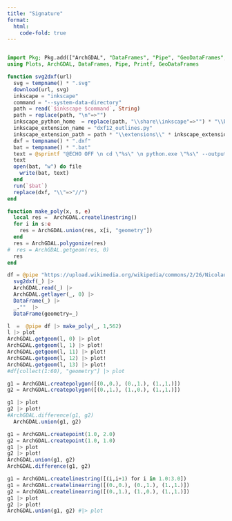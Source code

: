 ```yaml
---
title: "Signature"
format:
  html:
    code-fold: true
---
```


```r
```


```julia
import Pkg; Pkg.add(["ArchGDAL", "DataFrames", "Pipe", "GeoDataFrames", "Luxor"])
using Plots, ArchGDAL, DataFrames, Pipe, Printf, GeoDataFrames

function svg2dxf(url)
  svg = tempname() * ".svg"
  download(url, svg)
  inkscape = "inkscape"
  command = "--system-data-directory"
  path = read(`$inkscape $command`, String)
  path = replace(path, "\n"=>"")
  inkscape_python_home  = replace(path, "\\share\\inkscape"=>"") * "\\bin"
  inkscape_extension_name = "dxf12_outlines.py"
  inkscape_extension_path = path * "\\extensions\\" * inkscape_extension_name 
  dxf = tempname() * ".dxf"
  bat = tempname() * ".bat"
  text = @sprintf "@ECHO OFF \n cd \"%s\" \n python.exe \"%s\" --output=\"%s\" \"%s\"\n" inkscape_python_home inkscape_extension_path dxf svg
  text
  open(bat, "w") do file
    write(bat, text)
  end
  run(`$bat`)
  replace(dxf, "\\"=>"//")
end

function make_poly(x, s, e)
  local res =  ArchGDAL.createlinestring()
  for i in s:e
    res = ArchGDAL.union(res, x[i, "geometry"])
  end
  res = ArchGDAL.polygonize(res)
#  res = ArchGDAL.getgeom(res, 0)
  res
end

df = @pipe "https://upload.wikimedia.org/wikipedia/commons/2/26/Nicolaus_Copernicus_Signature.svg" |>
  svg2dxf(_) |> 
  ArchGDAL.read(_) |>
  ArchGDAL.getlayer(_, 0) |>
  DataFrame(_) |> 
  _.""  |>
  DataFrame(geometry=_)
```


```julia
l  =  @pipe df |> make_poly(_, 1,562)
l |> plot
ArchGDAL.getgeom(l, 0) |> plot
ArchGDAL.getgeom(l, 1) |> plot!
ArchGDAL.getgeom(l, 11) |> plot!
ArchGDAL.getgeom(l, 12) |> plot!
ArchGDAL.getgeom(l, 13) |> plot!
#df[collect(1:60), "geometry"] |> plot
```


```julia
g1 = ArchGDAL.createpolygon([(0.,0.), (0.,1.), (1.,1.)])
g2 = ArchGDAL.createpolygon([(0.,1.), (1.,0.), (1.,1.)])

g1 |> plot
g2 |> plot!
#ArchGDAL.difference(g1, g2)
  ArchGDAL.union(g1, g2)
```


```julia
g1 = ArchGDAL.createpoint(1.0, 2.0)
g2 = ArchGDAL.createpoint(1.0, 1.0)
g1 |> plot
g2 |> plot!
ArchGDAL.union(g1, g2)
ArchGDAL.difference(g1, g2)

g1 = ArchGDAL.createlinestring([(i,i+1) for i in 1.0:3.0])
g1 = ArchGDAL.createlinearring([(0.,0.), (0.,1.), (1.,1.)])
g2 = ArchGDAL.createlinearring([(0.,1.), (1.,0.), (1.,1.)])
g1 |> plot
g2 |> plot!
ArchGDAL.union(g1, g2) #|> plot
```
